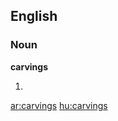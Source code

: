 ==English==

===Noun===
'''carvings'''

# {{plural of|[[carving]]}}

{{anagrams:en/acginrsv}}
[[ar:carvings]]
[[hu:carvings]]